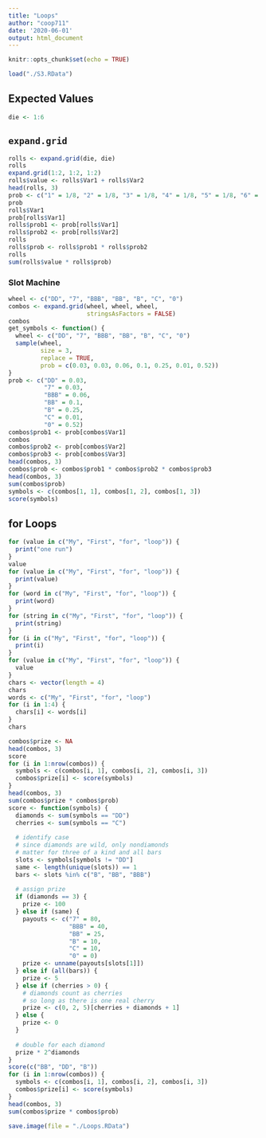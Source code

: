 ```yaml
---
title: "Loops"
author: "coop711"
date: '2020-06-01'
output: html_document
---
```


```r
knitr::opts_chunk$set(echo = TRUE)
```

```r
load("./S3.RData")
```

## Expected Values

```r
die <- 1:6
```

## `expand.grid`

```r
rolls <- expand.grid(die, die)
rolls
expand.grid(1:2, 1:2, 1:2)
rolls$value <- rolls$Var1 + rolls$Var2
head(rolls, 3)
prob <- c("1" = 1/8, "2" = 1/8, "3" = 1/8, "4" = 1/8, "5" = 1/8, "6" = 3/8)
prob
rolls$Var1
prob[rolls$Var1]
rolls$prob1 <- prob[rolls$Var1]
rolls$prob2 <- prob[rolls$Var2]
rolls
rolls$prob <- rolls$prob1 * rolls$prob2
rolls
sum(rolls$value * rolls$prob)
```

### Slot Machine

```r
wheel <- c("DD", "7", "BBB", "BB", "B", "C", "0")
combos <- expand.grid(wheel, wheel, wheel, 
                      stringsAsFactors = FALSE)
combos
get_symbols <- function() {
  wheel <- c("DD", "7", "BBB", "BB", "B", "C", "0")
  sample(wheel, 
         size = 3, 
         replace = TRUE,
         prob = c(0.03, 0.03, 0.06, 0.1, 0.25, 0.01, 0.52))
}
prob <- c("DD" = 0.03, 
          "7" = 0.03, 
          "BBB" = 0.06, 
          "BB" = 0.1, 
          "B" = 0.25, 
          "C" = 0.01, 
          "0" = 0.52)
combos$prob1 <- prob[combos$Var1]                      
combos
combos$prob2 <- prob[combos$Var2]   
combos$prob3 <- prob[combos$Var3]   
head(combos, 3)
combos$prob <- combos$prob1 * combos$prob2 * combos$prob3
head(combos, 3)
sum(combos$prob)
symbols <- c(combos[1, 1], combos[1, 2], combos[1, 3])
score(symbols)

```

## for Loops

```r
for (value in c("My", "First", "for", "loop")) {
  print("one run")
}
value
for (value in c("My", "First", "for", "loop")) {
  print(value)
}
for (word in c("My", "First", "for", "loop")) {
  print(word)
}
for (string in c("My", "First", "for", "loop")) {
  print(string)
}
for (i in c("My", "First", "for", "loop")) {
  print(i)
}
for (value in c("My", "First", "for", "loop")) {
  value
}
chars <- vector(length = 4)
chars
words <- c("My", "First", "for", "loop")
for (i in 1:4) {
  chars[i] <- words[i]
}
chars
```

```r
combos$prize <- NA
head(combos, 3)
score
for (i in 1:nrow(combos)) {
  symbols <- c(combos[i, 1], combos[i, 2], combos[i, 3])
  combos$prize[i] <- score(symbols)
}
head(combos, 3)
sum(combos$prize * combos$prob)
score <- function(symbols) {
  diamonds <- sum(symbols == "DD")
  cherries <- sum(symbols == "C")
  
  # identify case
  # since diamonds are wild, only nondiamonds
  # matter for three of a kind and all bars
  slots <- symbols[symbols != "DD"]
  same <- length(unique(slots)) == 1
  bars <- slots %in% c("B", "BB", "BBB")
  
  # assign prize
  if (diamonds == 3) {
    prize <- 100
  } else if (same) {
    payouts <- c("7" = 80, 
                 "BBB" = 40, 
                 "BB" = 25, 
                 "B" = 10, 
                 "C" = 10, 
                 "0" = 0)
    prize <- unname(payouts[slots[1]])
  } else if (all(bars)) {
    prize <- 5
  } else if (cherries > 0) {
    # diamonds count as cherries
    # so long as there is one real cherry
    prize <- c(0, 2, 5)[cherries + diamonds + 1]
  } else {
    prize <- 0
  }
  
  # double for each diamond
  prize * 2^diamonds
}
score(c("BB", "DD", "B"))
for (i in 1:nrow(combos)) {
  symbols <- c(combos[i, 1], combos[i, 2], combos[i, 3])
  combos$prize[i] <- score(symbols)
}
head(combos, 3)
sum(combos$prize * combos$prob)
```

```r
save.image(file = "./Loops.RData")
```